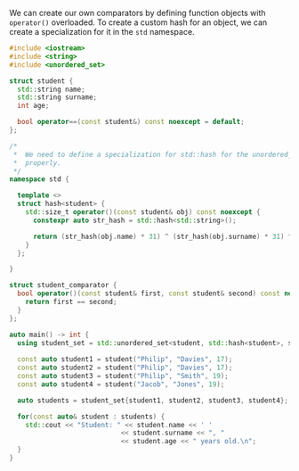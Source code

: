 We can create our own comparators by defining function objects with `operator()` overloaded.
To create a custom hash for an object, we can create a specialization for it in the `std` namespace.
```cpp
#include <iostream>
#include <string>
#include <unordered_set>

struct student {
  std::string name;
  std::string surname;
  int age;

  bool operator==(const student&) const noexcept = default;
};

/*
 *	We need to define a specialization for std::hash for the unordered_set to work
 *  properly.
 */
namespace std {

  template <>
  struct hash<student> {
    std::size_t operator()(const student& obj) const noexcept {
      constexpr auto str_hash = std::hash<std::string>();

      return (str_hash(obj.name) * 31) ^ (str_hash(obj.surname) * 31) ^ obj.age;
    }
  }; 

}

struct student_comparator {
  bool operator()(const student& first, const student& second) const noexcept {
    return first == second; 
  }
};

auto main() -> int {
  using student_set = std::unordered_set<student, std::hash<student>, student_comparator>;
  
  const auto student1 = student("Philip", "Davies", 17);
  const auto student2 = student("Philip", "Davies", 17);
  const auto student3 = student("Philip", "Smith", 19);
  const auto student4 = student("Jacob", "Jones", 19);

  auto students = student_set{student1, student2, student3, student4};

  for(const auto& student : students) {
    std::cout << "Student: " << student.name << ' ' 
							<< student.surname << ", " 
							<< student.age << " years old.\n";
  }
}
```